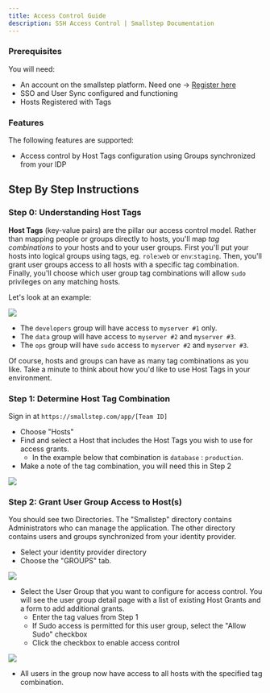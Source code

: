 ```yaml
---
title: Access Control Guide
description: SSH Access Control | Smallstep Documentation
---
```


### Prerequisites

You will need:

* An account on the smallstep platform. Need one → [Register here](https://info.smallstep.com/signup/)
* SSO and User Sync configured and functioning
* Hosts Registered with Tags

### Features

The following features are supported:

* Access control by Host Tags configuration using Groups synchronized from your IDP

## Step By Step Instructions

### Step 0: Understanding Host Tags

**Host Tags** (key-value pairs) are the pillar our access control model. Rather than mapping people or groups directly to hosts, you'll map _tag combinations_ to your hosts and to your user groups. First you'll put your hosts into logical groups using tags, eg. `role`:`web` or `env`:`staging`. Then, you'll grant user groups access to all hosts with a specific tag combination. Finally, you'll choose which user group tag combinations will allow `sudo` privileges on any matching hosts.

Let's look at an example:

![](/static/graphics/quickstart/host-tags-example.png)

* The `developers` group will have access to  `myserver #1` only.
* The `data` group will have access to  `myserver #2` and  `myserver #3`.
* The `ops` group will have `sudo` access to `myserver #2` and `myserver #3`.

Of course, hosts and groups can have as many tag combinations as you like.  Take a minute to think about how you'd like to use Host Tags in your environment.

### Step 1: Determine Host Tag Combination

Sign in at `https://smallstep.com/app/[Team ID]`

* Choose "Hosts"
* Find and select a Host that includes the Host Tags you wish to use for access grants.
  * In the example below that combination is `database` : `production`.
* Make a note of the tag combination, you will need this in Step 2

![](/static/graphics/quickstart/acl-host-detail.png)

### Step 2: Grant User Group Access to Host(s)

You should see two Directories. The "Smallstep" directory contains Administrators who can manage the application. The other directory contains users and groups synchronized from your identity provider.

* Select your identity provider directory
* Choose the "GROUPS" tab.

![](/static/graphics/quickstart/acl-select-idp-group.png)

* Select the User Group that you want to configure for access control. You will see the user group detail page with a list of existing Host Grants and a form to add additional grants.
  * Enter the tag values from Step 1
  * If Sudo access is permitted for this user group, select the "Allow Sudo" checkbox
  * Click the checkbox to enable access control

![](/static/graphics/quickstart/acl-grant-access.png)

* All users in the group now have access to all hosts with the specified tag combination.
